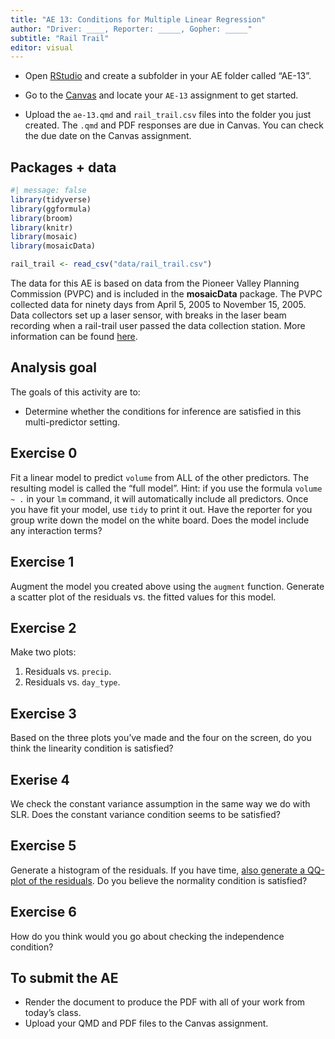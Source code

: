 ```yaml
---
title: "AE 13: Conditions for Multiple Linear Regression"
author: "Driver: ____, Reporter: _____, Gopher: _____"
subtitle: "Rail Trail"
editor: visual
---
```


::: callout-important
-   Open [RStudio](https://rstudio.collegeofidaho.edu/) and create a subfolder in your AE folder called "AE-13".

-   Go to the [Canvas](https://cofi.instructure.com/courses/15692/assignments/183773) and locate your `AE-13` assignment to get started.

-   Upload the `ae-13.qmd` and `rail_trail.csv` files into the folder you just created. The `.qmd` and PDF responses are due in Canvas. You can check the due date on the Canvas assignment.
:::

## Packages + data

```r
#| message: false
library(tidyverse)
library(ggformula)
library(broom)
library(knitr)
library(mosaic)
library(mosaicData)

rail_trail <- read_csv("data/rail_trail.csv")
```

The data for this AE is based on data from the Pioneer Valley Planning Commission (PVPC) and is included in the **mosaicData** package. The PVPC collected data for ninety days from April 5, 2005 to November 15, 2005. Data collectors set up a laser sensor, with breaks in the laser beam recording when a rail-trail user passed the data collection station. More information can be found [here](http://www.fvgreenway.org/pdfs/Northampton-Bikepath-Volume-Counts%20_05_LTA.pdf).

## Analysis goal

The goals of this activity are to:

-   Determine whether the conditions for inference are satisfied in this multi-predictor setting.

## Exercise 0

Fit a linear model to predict `volume` from ALL of the other predictors. The resulting model is called the "full model". Hint: if you use the formula `volume ~ .` in your `lm` command, it will automatically include all predictors. Once you have fit your model, use `tidy` to print it out. Have the reporter for you group write down the model on the white board. Does the model include any interaction terms?

## Exercise 1

Augment the model you created above using the `augment` function. Generate a scatter plot of the residuals vs. the fitted values for this model.

## Exercise 2

Make two plots:

1.  Residuals vs. `precip`.
2.  Residuals vs. `day_type`.

## Exercise 3

Based on the three plots you've made and the four on the screen, do you think the linearity condition is satisfied?

## Exerise 4

We check the constant variance assumption in the same way we do with SLR. Does the constant variance condition seems to be satisfied?

## Exercise 5

Generate a histogram of the residuals. If you have time, [also generate a QQ-plot of the residuals](https://mat212fa24.netlify.app/slides/10-slr-conditions#/check-normality-using-a-qq-plot). Do you believe the normality condition is satisfied?

## Exercise 6

How do you think would you go about checking the independence condition?

## To submit the AE

::: callout-important
-   Render the document to produce the PDF with all of your work from today's class.
-   Upload your QMD and PDF files to the Canvas assignment.
:::
